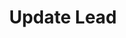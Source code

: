 ---
title: 'Update Lead'
description: 'Updates a lead with the specified configuration, this route must use the new V3 [endpoints](/api-reference/v3/intro).'
openapi: 'PATCH /leads/{id}'
---
